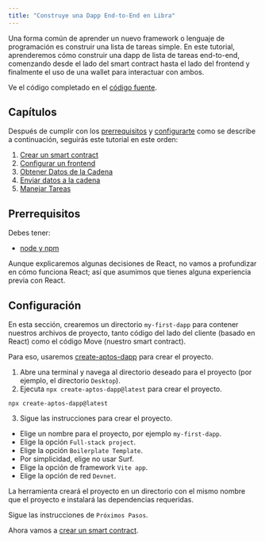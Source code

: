 ```yaml
---
title: "Construye una Dapp End-to-End en Libra"
---
```


Una forma común de aprender un nuevo framework o lenguaje de programación es construir una lista de tareas simple. En este tutorial, aprenderemos cómo construir una dapp de lista de tareas end-to-end, comenzando desde el lado del smart contract hasta el lado del frontend y finalmente el uso de una wallet para interactuar con ambos.

Ve el código completado en el [código fuente](https://github.com/libra2org/developer-docs/tree/main/apps/nextra/pages/en/build/guides/build-e2e-dapp).

## Capítulos

Después de cumplir con los [prerrequisitos](#prerequisites) y [configurarte](#setup) como se describe a continuación, seguirás este tutorial en este orden:

1. [Crear un smart contract](/build/guides/build-e2e-dapp/1-create-smart-contract)
2. [Configurar un frontend](/build/guides/build-e2e-dapp/2-set-up-the-frontend)
3. [Obtener Datos de la Cadena](/build/guides/build-e2e-dapp/3-fetch-data-from-chain)
4. [Enviar datos a la cadena](/build/guides/build-e2e-dapp/4-submit-data-to-chain)
5. [Manejar Tareas](/build/guides/build-e2e-dapp/5-handle-tasks)

## Prerrequisitos

Debes tener:

- [node y npm](https://nodejs.org/en/)

Aunque explicaremos algunas decisiones de React, no vamos a profundizar en cómo funciona React; así que asumimos que tienes alguna experiencia previa con React.

## Configuración

En esta sección, crearemos un directorio `my-first-dapp` para contener nuestros archivos de proyecto, tanto código del lado del cliente (basado en React) como el código Move (nuestro smart contract).

Para eso, usaremos [create-aptos-dapp](/build/create-aptos-dapp) para crear el proyecto.

1. Abre una terminal y navega al directorio deseado para el proyecto (por ejemplo, el directorio `Desktop`).
2. Ejecuta `npx create-aptos-dapp@latest` para crear el proyecto.

```shellscript filename="Terminal"
npx create-aptos-dapp@latest
```

3. Sigue las instrucciones para crear el proyecto.

- Elige un nombre para el proyecto, por ejemplo `my-first-dapp`.
- Elige la opción `Full-stack project`.
- Elige la opción `Boilerplate Template`.
- Por simplicidad, elige no usar Surf.
- Elige la opción de framework `Vite app`.
- Elige la opción de red `Devnet`.

La herramienta creará el proyecto en un directorio con el mismo nombre que el proyecto e instalará las dependencias requeridas.

Sigue las instrucciones de `Próximos Pasos`.

Ahora vamos a [crear un smart contract](/build/guides/build-e2e-dapp/1-create-smart-contract).

